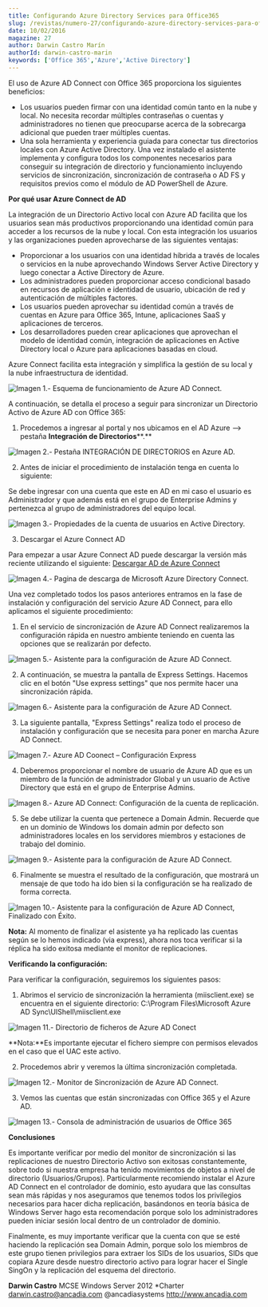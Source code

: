```yaml
---
title: Configurando Azure Directory Services para Office365
slug: /revistas/numero-27/configurando-azure-directory-services-para-office365
date: 10/02/2016
magazine: 27
author: Darwin Castro Marín
authorId: darwin-castro-marin
keywords: ['Office 365','Azure','Active Directory']
---
```






​El uso de Azure AD Connect con Office 365 proporciona los siguientes beneficios:

- Los usuarios pueden firmar con una identidad común tanto en la nube y local. No necesita recordar múltiples contraseñas o cuentas y administradores no tienen que preocuparse acerca de la sobrecarga adicional que pueden traer múltiples cuentas.
- Una sola herramienta y experiencia guiada para conectar tus directorios locales con Azure Active Directory. Una vez instalado el asistente implementa y configura todos los componentes necesarios para conseguir su integración de directorio y funcionamiento incluyendo servicios de sincronización, sincronización de contraseña o AD FS y requisitos previos como el módulo de AD PowerShell de Azure.


**Por qué usar Azure Connect de AD**

La integración de un Directorio Activo local con Azure AD facilita que los usuarios sean más productivos proporcionando una identidad común para acceder a los recursos de la nube y local. Con esta integración los usuarios y las organizaciones pueden aprovecharse de las siguientes ventajas:

- Proporcionar a los usuarios con una identidad híbrida a través de locales o servicios en la nube aprovechando Windows Server Active Directory y luego conectar a Active Directory de Azure.
- Los administradores pueden proporcionar acceso condicional basado en recursos de aplicación e identidad de usuario, ubicación de red y autenticación de múltiples factores.
- Los usuarios pueden aprovechar su identidad común a través de cuentas en Azure para Office 365, Intune, aplicaciones SaaS y aplicaciones de terceros.
- Los desarrolladores pueden crear aplicaciones que aprovechan el modelo de identidad común, integración de aplicaciones en Active Directory local o Azure para aplicaciones basadas en cloud.


Azure Connect facilita esta integración y simplifica la gestión de su local y la nube infraestructura de identidad.

![Imagen 1.- Esquema de funcionamiento de Azure AD Connect.](../../../images/numero27/configurando-azure-directory-services-para-office365/image1.png)

A continuación, se detalla el proceso a seguir para sincronizar un Directorio Activo de Azure AD con Office 365:

1. Procedemos a ingresar al portal y nos ubicamos en el AD Azure –&gt; pestaña **Integración de Directorios****.**

![Imagen 2.- Pestaña INTEGRACIÓN DE DIRECTORIOS en Azure AD.](../../../images/numero27/configurando-azure-directory-services-para-office365/image2.png)

2. Antes de iniciar el procedimiento de instalación tenga en cuenta lo siguiente:

Se debe ingresar con una cuenta que este en AD en mi caso el usuario es Administrador y que además está en el grupo de Enterprise Admins y pertenezca al grupo de administradores del equipo local.

![Imagen 3.- Propiedades de la cuenta de usuarios en Active Directory.](../../../images/numero27/configurando-azure-directory-services-para-office365/image3.png)

3. Descargar el Azure Connect AD

Para empezar a usar Azure Connect AD puede descargar la versión más reciente utilizando el siguiente: [Descargar AD de Azure Connect](http://go.microsoft.com/fwlink/?linkid=615771&amp;clcid=0x409)

![Imagen 4.- Pagina de descarga de Microsoft Azure Directory Connect.](../../../images/numero27/configurando-azure-directory-services-para-office365/image4.png)

Una vez completado todos los pasos anteriores entramos en la fase de instalación y configuración del servicio Azure AD Connect, para ello aplicamos el siguiente procedimiento:

1. En el servicio de sincronización de Azure AD Connect realizaremos la configuración rápida en nuestro ambiente teniendo en cuenta las opciones que se realizarán por defecto.

![Imagen 5.- Asistente para la configuración de Azure AD Connect.](../../../images/numero27/configurando-azure-directory-services-para-office365/image5.png)

2. A continuación, se muestra la pantalla de Express Settings. Hacemos clic en el botón "Use express settings" que nos permite hacer una sincronización rápida.

![Imagen 6.- Asistente para la configuración de Azure AD Connect.](../../../images/numero27/configurando-azure-directory-services-para-office365/image6.png)

3. La siguiente pantalla, "Express Settings" realiza todo el proceso de instalación y configuración que se necesita para poner en marcha Azure AD Connect.

![Imagen 7.- Azure AD Coonect – Configuración Express](../../../images/numero27/configurando-azure-directory-services-para-office365/image7.png)

4. Deberemos proporcionar el nombre de usuario de Azure AD que es un miembro de la función de administrador Global y un usuario de Active Directory que está en el grupo de Enterprise Admins.

![Imagen 8.-  Azure AD Connect: Configuración de la cuenta de replicación.](../../../images/numero27/configurando-azure-directory-services-para-office365/image8.png)

5. Se debe utilizar la cuenta que pertenece a Domain Admin. Recuerde que en un dominio de Windows los domain admin por defecto son administradores locales en los servidores miembros y estaciones de trabajo del dominio.

![Imagen 9.- Asistente para la configuración de Azure AD Connect.](../../../images/numero27/configurando-azure-directory-services-para-office365/image9.png)

6. Finalmente se muestra el resultado de la configuración, que mostrará un mensaje de que todo ha ido bien si la configuración se ha realizado de forma correcta.

![Imagen 10.- Asistente para la configuración de Azure AD Connect, Finalizado con Éxito.](../../../images/numero27/configurando-azure-directory-services-para-office365/image10.png)

**Nota:** Al momento de finalizar el asistente ya ha replicado las cuentas según se lo hemos indicado (via express), ahora nos toca verificar si la réplica ha sido exitosa mediante el monitor de replicaciones.

**Verificando la configuración:**

Para verificar la configuración, seguiremos los siguientes pasos:

1. Abrimos el servicio de sincronización la herramienta (miisclient.exe) se encuentra en el siguiente directorio: C:\Program Files\Microsoft Azure AD Sync\UIShell\miisclient.exe

![Imagen 11.- Directorio de ficheros de Azure AD Conect](../../../images/numero27/configurando-azure-directory-services-para-office365/image11.png)

**Nota:**Es importante ejecutar el fichero siempre con permisos elevados en el caso que el UAC este activo.

2. Procedemos abrir y veremos la última sincronización completada.

![Imagen 12.- Monitor de Sincronización de Azure AD Connect.](../../../images/numero27/configurando-azure-directory-services-para-office365/image12.png)

3. Vemos las cuentas que están sincronizadas con Office 365 y el Azure AD.

![Imagen 13.- Consola de administración de usuarios de Office 365](../../../images/numero27/configurando-azure-directory-services-para-office365/image13.png)

**Conclusiones**

Es importante verificar por medio del monitor de sincronización si las replicaciones de nuestro Directorio Activo son exitosas constantemente, sobre todo si nuestra empresa ha tenido movimientos de objetos a nivel de directorio (Usuarios/Grupos). Particularmente recomiendo instalar el Azure AD Connect en el controlador de dominio, esto ayudara que las consultas sean más rápidas y nos aseguramos que tenemos todos los privilegios necesarios para hacer dicha replicación, basándonos en teoría básica de Windows Server hago esta recomendación porque solo los administradores pueden iniciar sesión local dentro de un controlador de dominio.

Finalmente, es muy importante verificar que la cuenta con que se esté haciendo la replicación sea Domain Admin, porque solo los miembros de este grupo tienen privilegios para extraer los SIDs de los usuarios, SIDs que copiara Azure desde nuestro directorio activo para lograr hacer el Single SingOn y la replicación del esquema del directorio.



**Darwin Castro**
 MCSE Windows Server 2012 \*Charter
 [darwin.castro@ancadia.com](mailto:fabiani@siderys.com.uy)
 @ancadiasystems
 http://www.ancadia.com

 
 
